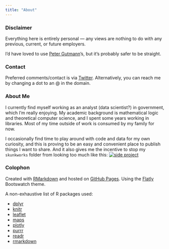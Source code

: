 ```yaml
---
title: "About"
---
```


### Disclaimer

Everything here is entirely personal --- any views are nothing to do with any previous, current, or future employers.

I'd have loved to use [Peter Gutmann](https://www.cs.auckland.ac.nz/~pgut001/)'s, but it's probably safer to be straight.

### Contact

Preferred comments/contact is via [Twitter](https://twitter.com/dakvid).
Alternatively, you can reach me by changing a dot to an @ in the domain.

### About Me

I currently find myself working as an analyst (data scientist?) in government, which I'm really enjoying.
My academic background is mathematical logic and theoretical computer science, and I spent some years
working in libraries. Most of my time outside of work is consumed by my family for now.

I occasionally find time to play around with code and data for my own curiosity, and this is
proving to be an easy and convenient place to publish things I want to share.
And it also gives me the incentive to stop my ```skunkworks``` folder from looking too much like this:
[![side project](images/side-project.jpg)](http://www.commitstrip.com/en/2014/11/25/west-side-project-story/)

### Colophon

Created with [RMarkdown](http://rmarkdown.rstudio.com/rmarkdown_websites.html) and hosted on [GitHub Pages](https://pages.github.com).
Using the [Flatly](https://bootswatch.com/flatly/) Bootswatch theme.

A non-exhaustive list of R packages used:

* [dplyr](https://github.com/hadley/dplyr)
* [knitr](http://yihui.name/knitr/)
* [leaflet](http://rstudio.github.io/leaflet/)
* [maps](https://cran.r-project.org/web/packages/maps/)
* [plotly](https://github.com/ropensci/plotly)
* [purrr](https://github.com/hadley/purrr)
* [readr](https://github.com/hadley/readr)
* [rmarkdown](https://github.com/rstudio/rmarkdown)
